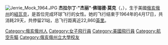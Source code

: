 {{unreferenced|time=2015-01-05T02:05:37+00:00}}
[[File:Jerrie_Mock_1964.JPG|thumb]]
'''杰拉尔丁·"杰丽"·佛瑞德·莫克'''（{{lang-en|'''Geraldine "Jerrie" Fredritz Mock'''}}，{{bd|1925年|11月22日|2014年|9月30日|catIdx=Mock}}），生于美國[[俄亥俄州|俄亥俄州]]的[[紐瓦克|紐瓦克]]，是首位完成环球飞行的女性。她的飞行结束于1964年的4月17日，共消耗29天，共停留21站，总飞行距离近22,860[[英里|英里]]。

{{Authority control}}
{{DEFAULTSORT:Mock, Jerrie}}
[[Category:俄亥俄州人|Category:俄亥俄州人]]
[[Category:女子飛行員|Category:女子飛行員]]
[[Category:美國飛行員|Category:美國飛行員]]
[[Category:航空先驅|Category:航空先驅]]
[[Category:俄亥俄州立大學校友|Category:俄亥俄州立大學校友]]

{{美国人小作品}}